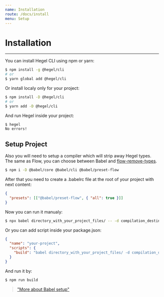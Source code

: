 ```yaml
---
name: Installation
route: /docs/install
menu: Setup
---
```


# Installation
---------------------

You can install Hegel CLI using npm or yarn:

```bash
$ npm install -g @hegel/cli
# or
$ yarn global add @hegel/cli
```

Or install localy only for your project:

```bash
$ npm install -D @hegel/cli
# or
$ yarn add -D @hegel/cli
```

And run Hegel inside your project:

```bash
$ hegel
No errors!
```

## Setup Project

Also you will need to setup a compiler which will strip away Hegel types. The same as Flow, you can choose between Babel and [flow-remove-types](https://www.npmjs.com/package/flow-remove-types).

```bash
$ npm i -D @babel/core @babel/cli @babel/preset-flow
```

After that you need to create a .babelrc file at the root of your project with next content:

```json
{
  "presets": [["@babel/preset-flow", { "all": true }]]
}
```

Now you can run it manualy:

```bash
$ npx babel directory_with_your_project_files/ -- -d compilation_destination_directory
```

Or you can add script inside your package.json:

```json
{
  "name": "your-project",
  "scripts": {
    "build": "babel directory_with_your_project_files/ -d compilation_destination_directory/",
  }
}
```

And run it by:
```bash
$ npm run build
```

> ["More about Babel setup"](https://babeljs.io/setup)
